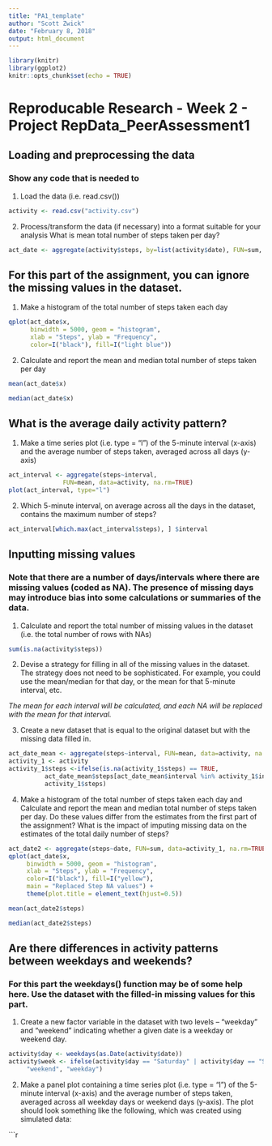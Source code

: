 ```yaml
---
title: "PA1_template"
author: "Scott Zwick"
date: "February 8, 2018"
output: html_document
---
```


```r
library(knitr)
library(ggplot2)
knitr::opts_chunk$set(echo = TRUE)
```

# Reproducable Research - Week 2 - Project RepData_PeerAssessment1

## Loading and preprocessing the data
### Show any code that is needed to
1.	Load the data (i.e. read.csv())

```r
activity <- read.csv("activity.csv")
```

2.	Process/transform the data (if necessary) into a format suitable for your analysis
What is mean total number of steps taken per day?

```r
act_date <- aggregate(activity$steps, by=list(activity$date), FUN=sum, na.rm=TRUE)
```

## For this part of the assignment, you can ignore the missing values in the dataset.
1.	Make a histogram of the total number of steps taken each day

```r
qplot(act_date$x, 
      binwidth = 5000, geom = "histogram",
      xlab = "Steps", ylab = "Frequency",
      color=I("black"), fill=I("light blue"))
```

2.	Calculate and report the mean and median total number of steps taken per day
```r
mean(act_date$x)
```

```r
median(act_date$x)
```

## What is the average daily activity pattern?
1.	Make a time series plot (i.e. type = "l") of the 5-minute interval (x-axis) and the average number of steps taken, averaged across all days (y-axis)

```r
act_interval <- aggregate(steps~interval, 
               FUN=mean, data=activity, na.rm=TRUE)
plot(act_interval, type="l")
```

2.	Which 5-minute interval, on average across all the days in the dataset, contains the maximum number of steps?

```r
act_interval[which.max(act_interval$steps), ] $interval
```

## Inputting missing values
### Note that there are a number of days/intervals where there are missing values (coded as NA). The presence of missing days may introduce bias into some calculations or summaries of the data.
1.	Calculate and report the total number of missing values in the dataset (i.e. the total number of rows with NAs)

```r
sum(is.na(activity$steps))
```

2.	Devise a strategy for filling in all of the missing values in the dataset. The strategy does not need to be sophisticated. For example, you could use the mean/median for that day, or the mean for that 5-minute interval, etc.

*The mean for each interval will be calculated, and each NA will be replaced with the mean 
for that interval.*

3.	Create a new dataset that is equal to the original dataset but with the missing data filled in.

```r
act_date_mean <- aggregate(steps~interval, FUN=mean, data=activity, na.rm=TRUE)
activity_1 <- activity
activity_1$steps <-ifelse(is.na(activity_1$steps) == TRUE,
          act_date_mean$steps[act_date_mean$interval %in% activity_1$interval],
          activity_1$steps)
```
4.	Make a histogram of the total number of steps taken each day and Calculate and report the mean and median total number of steps taken per day. Do these values differ from the estimates from the first part of the assignment? What is the impact of imputing missing data on the estimates of the total daily number of steps?

```r
act_date2 <- aggregate(steps~date, FUN=sum, data=activity_1, na.rm=TRUE)
qplot(act_date$x, 
     binwidth = 5000, geom = "histogram",
     xlab = "Steps", ylab = "Frequency",
     color=I("black"), fill=I("yellow"),
     main = "Replaced Step NA values") + 
     theme(plot.title = element_text(hjust=0.5))
```

```r
mean(act_date2$steps)
```

```r
median(act_date2$steps)
```

## Are there differences in activity patterns between weekdays and weekends?
### For this part the weekdays() function may be of some help here. Use the dataset with the filled-in missing values for this part.
1.	Create a new factor variable in the dataset with two levels -- "weekday" and "weekend" indicating whether a given date is a weekday or weekend day.

```r
activity$day <- weekdays(as.Date(activity$date))
activity$week <- ifelse(activity$day == "Saturday" | activity$day == "Sunday",
     "weekend", "weekday")
```

2.	Make a panel plot containing a time series plot (i.e. type = "l") of the 5-minute interval (x-axis) and the average number of steps taken, averaged across all weekday days or weekend days (y-axis). The plot should look something like the following, which was created using simulated data:

```r
